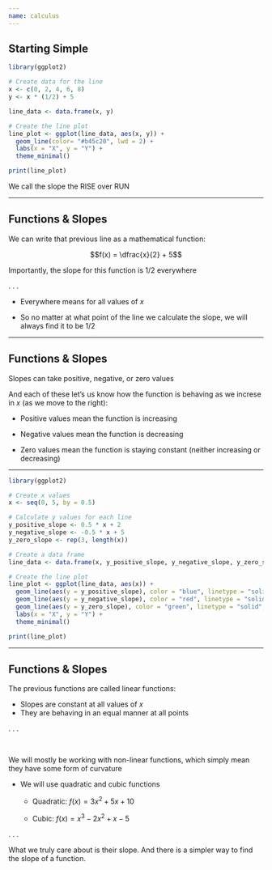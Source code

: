 ```yaml
---
name: calculus
---
```


## Starting Simple

```r
library(ggplot2)

# Create data for the line
x <- c(0, 2, 4, 6, 8)
y <- x * (1/2) + 5

line_data <- data.frame(x, y)

# Create the line plot
line_plot <- ggplot(line_data, aes(x, y)) +
  geom_line(color= "#b45c20", lwd = 2) +
  labs(x = "X", y = "Y") +
  theme_minimal()

print(line_plot)
```

We call the slope the [RISE]{.hi} over [RUN]{.hi} 

---

## Functions & Slopes

We can write that previous line as a mathematical function:

$$f(x) =  \dfrac{x}{2} + 5$$

Importantly, the slope for this function is [$1/2$]{.hi} [everywhere]{.hii}

. . .

- Everywhere means for [all values of $x$]{.hii}

- So no matter at what point of the line we calculate the slope, we will always find it to be [$1/2$]{.hi}

---

## Functions & Slopes

Slopes can take positive, negative, or zero values

And each of these let's us know how the function is behaving as we increse in $x$ (as we move to the right):

- Positive values mean the function is increasing

- Negative values mean the function is decreasing

- Zero values mean the function is staying constant (neither increasing or decreasing)

---

```r
library(ggplot2)

# Create x values
x <- seq(0, 5, by = 0.5)

# Calculate y values for each line
y_positive_slope <- 0.5 * x + 2
y_negative_slope <- -0.5 * x + 5
y_zero_slope <- rep(3, length(x))

# Create a data frame
line_data <- data.frame(x, y_positive_slope, y_negative_slope, y_zero_slope)

# Create the line plot
line_plot <- ggplot(line_data, aes(x)) +
  geom_line(aes(y = y_positive_slope), color = "blue", linetype = "solid", size = 1) +
  geom_line(aes(y = y_negative_slope), color = "red", linetype = "solid", size = 1) +
  geom_line(aes(y = y_zero_slope), color = "green", linetype = "solid", size = 1) +
  labs(x = "X", y = "Y") +
  theme_minimal()

print(line_plot)
```

---

## Functions & Slopes {.smaller}

The previous functions are called linear functions:

- Slopes are constant at all values of $x$
- They are behaving in an equal manner at all points

. . .

<br>

We will mostly be working with non-linear functions, which simply mean they have some form of curvature

- We will use quadratic and cubic functions

    - Quadratic: $f(x) = 3x^{2} + 5x + 10$

    - Cubic: $f(x) = x^{3} - 2x^{2} + x - 5$

. . .

What we truly care about is their slope. And there is a simpler way to find the slope of a function.